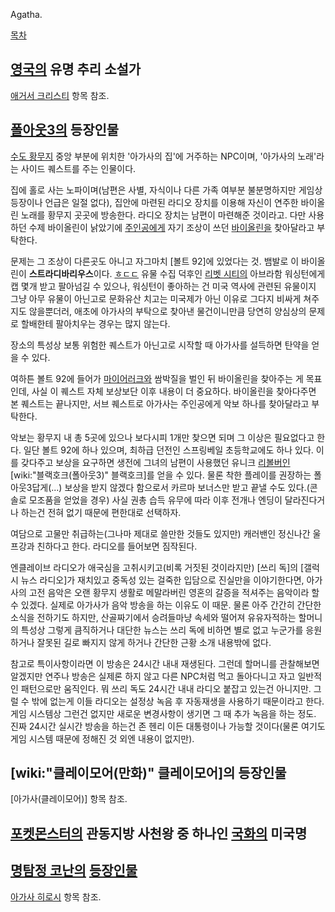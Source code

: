 Agatha.

[[목차]]

== [[영국]]의 유명 추리 소설가 ==
[[애거서 크리스티]] 항목 참조.

== [[폴아웃3]]의 등장인물 ==
[[수도 황무지]] 중앙 부분에 위치한 '아가사의 집'에 거주하는 NPC이며, '아가사의 노래'라는 사이드 퀘스트를 주는 인물이다.

집에 홀로 사는 노파이며(남편은 사별, 자식이나 다른 가족 여부분 불분명하지만 게임상 등장이나 언급은 일절 없다), 집안에 마련된 라디오 장치를 이용해 자신이 연주한 바이올린 노래를 황무지 곳곳에 방송한다. 라디오 장치는 남편이 마련해준 것이라고. 다만 사용하던 수제 바이올린이 낡았기에 [[주인공]]에게 자기 조상이 쓰던 [[바이올린]]을 찾아달라고 부탁한다.

문제는 그 조상이 다른곳도 아니고 자그마치 [볼트 92]에 있었다는 것. 뱀발로 이 바이올린이 '''스트라디바리우스'''이다. [[ㅎㄷㄷ]] 유물 수집 덕후인 [[리벳 시티]]의 아브라함 워싱턴에게 캡 몇개 받고 팔아넘길 수 있으나, 워싱턴이 좋아하는 건 미국 역사에 관련된 유물이지 그냥 아무 유물이 아닌고로 문화유산 치고는 미국제가 아닌 이유로 그다지 비싸게 쳐주지도 않을뿐더러, 애초에 아가사의 부탁으로 찾아낸 물건이니만큼 당연히 양심상의 문제로 할배한테 팔아치우는 경우는 많지 않는다.

장소의 특성상 보통 위험한 퀘스트가 아닌고로 시작할 때 아가사를 설득하면 탄약을 얻을 수 있다.

여하튼 볼트 92에 들어가 [[마이어러크]]와 쌈박질을 벌인 뒤 바이올린을 찾아주는 게 목표인데, 사실 이 퀘스트 자체 보상보단 이후 내용이 더 중요하다. 바이올린을 찾아다주면 본 퀘스트는 끝나지만, 서브 퀘스트로 아가사는 주인공에게 악보 하나를 찾아달라고 부탁한다. 

악보는 황무지 내 총 5곳에 있으나 보다시피 1개만 찾으면 되며 그 이상은 필요없다고 한다. 일단 볼트 92에 하나 있으며, 최하급 던전인 스프링베일 초등학교에도 하나 있다. 이를 갖다주고 보상을 요구하면 생전에 그녀의 남편이 사용했던 유니크 [[리볼버]]인 [wiki:"블랙호크(폴아웃3)" 블랙호크]를 얻을 수 있다. 물론 착한 플레이를 권장하는 폴아웃3답게(...) 보상을 받지 않겠다 함으로서 카르마 보너스만 받고 끝낼 수도 있다.(콘솔로 모조품을 얻었을 경우) 사실 권총 습득 유무에 따라 이후 전개나 엔딩이 달라진다거나 하는건 전혀 없기 때문에 편한대로 선택하자.

여담으로 고물만 취급하는(그나마 제대로 쓸만한 것들도 있지만) 캐러밴인 정신나간 울프강과 친하다고 한다. 라디오를 들어보면 짐작된다.

엔클레이브 라디오가 애국심을 고취시키고(비록 거짓된 것이라지만) [쓰리 독]의 [갤럭시 뉴스 라디오]가 재치있고 중독성 있는 걸죽한 입담으로 진실만을 이야기한다면, 아가사의 고전 음악은 오랜 황무지 생활로 메말라버린 영혼의 갈증을 적셔주는 음악이라 할 수 있겠다. 실제로 아가사가 음악 방송을 하는 이유도 이 때문. 물론 아주 간간히 간단한 소식을 전하기도 하지만, 산골짜기에서 승려들마냥 속세와 떨어져 유유자적하는 할머니의 특성상 그렇게 큼직하거나 대단한 뉴스는 쓰리 독에 비하면 별로 없고 누군가를 응원하거나 잘못된 길로 빠지지 않게 하거나 간단한 근황 소개 내용밖에 없다.

참고로 특이사항이라면 이 방송은 24시간 내내 재생된다. 그런데 할머니를 관찰해보면 알겠지만 연주나 방송은 실제론 하지 않고 다른 NPC처럼 먹고 돌아다니고 자고 일반적인 패턴으로만 움직인다. 뭐 쓰리 독도 24시간 내내 라디오 붙잡고 있는건 아니지만. 그럴 수 밖에 없는게 이들 라디오는 설정상 녹음 후 자동재생을 사용하기 때문이라고 한다. 게임 시스템상 그런건 없지만 새로운 변경사항이 생기면 그 때 추가 녹음을 하는 정도. 진짜 24시간 실시간 방송을 하는건 존 헨리 이든 대통령이나 가능할 것이다(물론 여기도 게임 시스템 때문에 정해진 것 외엔 내용이 없지만).
== [wiki:"클레이모어(만화)" 클레이모어]의 등장인물 ==
[아가사(클레이모어)] 항목 참조.

== [[포켓몬스터]]의 관동지방 사천왕 중 하나인 [[국화]]의 미국명 ==

== [[명탐정 코난]]의 [[명탐정%20코난/등장인물|등장인물]] ==
[[아가사 히로시]] 항목 참조.
